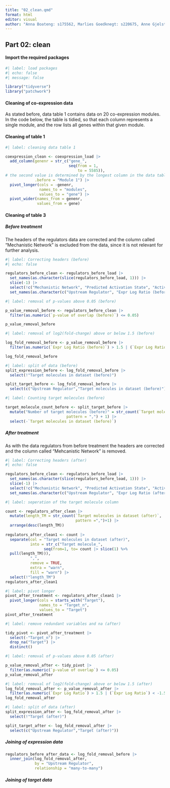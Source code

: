 ```yaml
---
title: "02_clean.qmd"
format: html
editor: visual
author: "Anna Boateng: s175562, Marlies Goedknegt: s220675, Anne Gjelstrup: s194530, Katja Jagd: s185395, Olivia Ronnenberg: s183359"
---
```


## Part 02: clean

#### Import the required packages

```r

#| label: load packages
#| echo: false
#| message: false

library("tidyverse")
library("patchwork")

```

#### Cleaning of co-expression data

As stated before, data table 1 contains data on 20 co-expression modules. In the code below, the table is tidied, so that each column represents a single module, and the row lists all genes within that given module.

#### Cleaning of table 1

```r

#| label: cleaning data table 1

coexpression_clean <- coexpression_load |>
  add_column(genenr = str_c("gene_",
                            seq(from = 1,
                                to = 5585)),
# the second value is determined by the longest column in the data table with nrow(coexpression_load), aka the module with the highest number of genes
             .before = "Module 1") |>
  pivot_longer(cols = -genenr,
               names_to = "modules",
               values_to = "gene") |>
  pivot_wider(names_from = genenr,
              values_from = gene)

```

#### Cleaning of table 3

##### Before treatment

The headers of the regulators data are corrected and the column called "Mechanistic Network" is excluded from the data, since it is not relevant for further analysis.

```r

#| label: Correcting headers (before)
#| echo: false

regulators_before_clean <- regulators_before_load |>
  set_names(as.character(slice(regulators_before_load, 1))) |>
  slice(-1) |>
  select(!c("Mechanistic Network", "Predicted Activation State", "Activation z-score")) |>
  set_names(as.character(c("Upstream Regulator", "Expr Log Ratio (before)", "Molecule Type (before)", "p-value of overlap (before)", "Target molecules in dataset (before)")))

```

```r

#| label: removal of p-values above 0.05 (before)

p_value_removal_before <- regulators_before_clean |> 
  filter(as.numeric(`p-value of overlap (before)`) <= 0.05)

p_value_removal_before

```

```r

#| label: removal of log2(fold-change) above or below 1.5 (before)

log_fold_removal_before <- p_value_removal_before |> 
  filter(as.numeric(`Expr Log Ratio (before)`) > 1.5 | (`Expr Log Ratio (before)`) < -1.5)

log_fold_removal_before

```


```r
#| label: split of data (before)
split_expression_before <- log_fold_removal_before |> 
  select(!"Target molecules in dataset (before)")

split_target_before <- log_fold_removal_before |> 
  select(c("Upstream Regulator","Target molecules in dataset (before)"))
```


```r

#| label: Counting target molecules (before)

target_molecule_count_before <- split_target_before |>
  mutate("Number of target molecules (before)" = str_count(`Target molecules in dataset (before)`, 
                           pattern = ",") + 1) |>
  select(-`Target molecules in dataset (before)`)


```

##### After treatment

As with the data regulators from before treatment the headers are corrected and the column called "Mehcanistic Network" is removed.

```r

#| label: Correcting headers (after)
#| echo: false

regulators_before_clean <- regulators_before_load |>
  set_names(as.character(slice(regulators_before_load, 1))) |>
  slice(-1) |>
  select(!c("Mechanistic Network", "Predicted Activation State", "Activation z-score")) |>
  set_names(as.character(c("Upstream Regulator", "Expr Log Ratio (after)", "Molecule Type (after)", "p-value of overlap (after)", "Target molecules in dataset (after)")))

```

```r
#| label: seperation of the target molecule column

count <- regulators_after_clean |> 
  mutate(length_TM = str_count(`Target molecules in dataset (after)`,
                               pattern =",")+1) |> 
  arrange(desc(length_TM))
  
regulators_after_clean1 <- count |> 
  separate(col = "Target molecules in dataset (after)",
           into = str_c("Target molecule_",
                 seq(from=1, to= count |> slice(1) %>%
  pull(length_TM))),
           ",",
           remove = TRUE,
           extra = "warn",
           fill = "warn") |> 
  select(!"length_TM")
regulators_after_clean1
```

```r
#| label: pivot longer 
pivot_after_treatment <- regulators_after_clean1 |> 
  pivot_longer(cols = starts_with("Target"),
               names_to = "Target_n",
               values_to = "Target")
pivot_after_treatment
```

```r
#| label: remove redundant variables and na (after)

tidy_pivot <- pivot_after_treatment |> 
  select(-"Target_n") |> 
  drop_na("Target") |> 
  distinct()
```


```r
#| label: removal of p-values above 0.05 (after)

p_value_removal_after <- tidy_pivot |> 
  filter(as.numeric(`p-value of overlap`) <= 0.05)
p_value_removal_after
```

```r
#| label: removal of log2(fold-change) above or below 1.5 (after)
log_fold_removal_after <- p_value_removal_after |> 
  filter(as.numeric(`Expr Log Ratio`) > 1.5 | (`Expr Log Ratio`) < -1.5)
log_fold_removal_after
```

```r
#| label: split of data (after)
split_expression_after <- log_fold_removal_after |> 
  select(!"Target (after)")

split_target_after <- log_fold_removal_after |> 
  select(c("Upstream Regulator","Target (after)"))
```


##### Joining of expression data 


```r
regulators_before_after_data <- log_fold_removal_before |> 
  inner_join(log_fold_removal_after,
             by = "Upstream Regulator", 
             relationship = "many-to-many") 
```

##### Joining of target data

